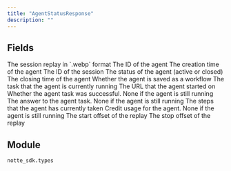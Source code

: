 ```yaml
---
title: "AgentStatusResponse"
description: ""
---
```




## Fields

<ParamField path="replay" type="UnionType[bytes, None]">
  The session replay in `.webp` format
</ParamField>

<ParamField path="agent_id" type="str" required>
  The ID of the agent
</ParamField>

<ParamField path="created_at" type="datetime" required>
  The creation time of the agent
</ParamField>

<ParamField path="session_id" type="str" required>
  The ID of the session
</ParamField>

<ParamField path="status" type="AgentStatus" required>
  The status of the agent (active or closed)
</ParamField>

<ParamField path="closed_at" type="UnionType[datetime, None]">
  The closing time of the agent
</ParamField>

<ParamField path="saved" type="bool" default="False">
  Whether the agent is saved as a workflow
</ParamField>

<ParamField path="task" type="str" required>
  The task that the agent is currently running
</ParamField>

<ParamField path="url" type="UnionType[str, None]">
  The URL that the agent started on
</ParamField>

<ParamField path="success" type="UnionType[bool, None]">
  Whether the agent task was successful. None if the agent is still running
</ParamField>

<ParamField path="answer" type="UnionType[str, None]">
  The answer to the agent task. None if the agent is still running
</ParamField>

<ParamField path="steps" type="list[AgentCompletion]" required>
  The steps that the agent has currently taken
</ParamField>

<ParamField path="credit_usage" type="UnionType[float, None]">
  Credit usage for the agent. None if the agent is still running
</ParamField>

<ParamField path="replay_start_offset" type="int" required>
  The start offset of the replay
</ParamField>

<ParamField path="replay_stop_offset" type="int" required>
  The stop offset of the replay
</ParamField>


## Module

`notte_sdk.types`
